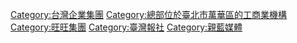 {{Catmore|中國時報集團}}

[[Category:台灣企業集團|Category:台灣企業集團]]
[[Category:總部位於臺北市萬華區的工商業機構|Category:總部位於臺北市萬華區的工商業機構]]
[[Category:旺旺集團|Category:旺旺集團]]
[[Category:臺灣報社|Category:臺灣報社]]
[[Category:親藍媒體|Category:親藍媒體]]